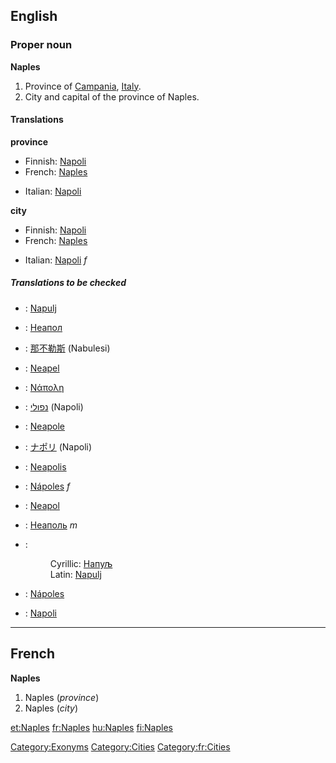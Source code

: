 ==English==

===Proper noun===
{{wikipedia}}
'''Naples'''

#Province of [[Campania]], [[Italy]].
#City and capital of the province of Naples.<!--encyclopedic information:, with a metropolitan population of more than 2,300,000.-->

====Translations====
'''province'''
{{top}}
*Finnish: [[Napoli]]
*French: [[Naples#French|Naples]]
{{mid}}
*Italian: [[Napoli]]
{{bottom}}

'''city'''
{{top}}
*Finnish: [[Napoli]]
*French: [[Naples#French|Naples]]
{{mid}}
*Italian: [[Napoli]] ''f''
{{bottom}}

=====Translations to be checked=====
<!--Remove this section once all of the translations below have been moved into the tables above.-->
{{checktrans}}

*{{ttbc|Bosnian}}: [[Napulj]] {{m}}
*{{ttbc|Bulgarian}}: [[Неапол]]
*{{ttbc|Chinese}}: [[那不勒斯]] (Nabulesi)
*{{ttbc|German}}: [[Neapel]] 
*{{ttbc|Greek}}: [[Νάπολη]]
*{{ttbc|Hebrew}}: [[נפולי]] (Napoli)
*{{ttbc|Interlingua}}: [[Neapole]]
*{{ttbc|Japanese}}: [[ナポリ]] (Napoli)
*{{ttbc|Latin}}: [[Neapolis]]
*{{ttbc|Portuguese}}: [[Nápoles]] ''f''
*{{ttbc|Polish}}: [[Neapol]]
*{{ttbc|Russian}}: [[Неаполь]] ''m''
*{{ttbc|Serbian}}:
*:Cyrillic: [[Напуљ]] {{m}}
*:Latin: [[Napulj#Serbian|Napulj]] {{m}}
*{{ttbc|Spanish}}: [[Nápoles]]
*{{ttbc|Turkish}}: [[Napoli]]

[[Category:Exonyms]]
[[Category:Cities]]
[[Category:fr:Cities]]

----

==French==
'''Naples'''

#Naples (''province'')
#Naples (''city'')

[[et:Naples]]
[[fr:Naples]]
[[hu:Naples]]
[[fi:Naples]]